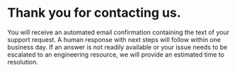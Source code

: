 # Thank you for contacting us.

You will receive an automated email confirmation containing the text of your support request. A human response with next steps will follow within one business day. If an answer is not readily available or your issue needs to be escalated to an engineering resource, we will provide an estimated time to resolution.